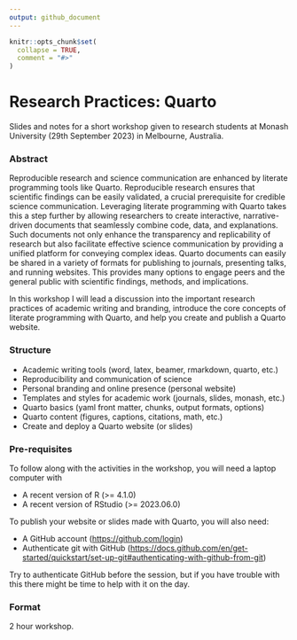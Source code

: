 ```yaml
---
output: github_document
---
```


<!-- README.md is generated from README.Rmd. Please edit that file -->

```r
knitr::opts_chunk$set(
  collapse = TRUE,
  comment = "#>"
)
```

# Research Practices: Quarto

<!-- badges: start -->
<!-- badges: end -->

Slides and notes for a short workshop given to research students at Monash University (29th September 2023) in Melbourne, Australia.

<!-- A recording of this presentation is available on YouTube here: <https://www.youtube.com/watch?v=> -->

<!-- [![](preview.jpg)](https://www.youtube.com/watch?v=) -->

### Abstract

Reproducible research and science communication are enhanced by literate programming tools like Quarto. Reproducible research ensures that scientific findings can be easily validated, a crucial prerequisite for credible science communication. Leveraging literate programming with Quarto takes this a step further by allowing researchers to create interactive, narrative-driven documents that seamlessly combine code, data, and explanations. Such documents not only enhance the transparency and replicability of research but also facilitate effective science communication by providing a unified platform for conveying complex ideas. Quarto documents can easily be shared in a variety of formats for publishing to journals, presenting talks, and running websites. This provides many options to engage peers and the general public with scientific findings, methods, and implications. 

In this workshop I will lead a discussion into the important research practices of academic writing and branding, introduce the core concepts of literate programming with Quarto, and help you create and publish a Quarto website.

### Structure

* Academic writing tools (word, latex, beamer, rmarkdown, quarto, etc.)
* Reproducibility and communication of science
* Personal branding and online presence (personal website)
* Templates and styles for academic work (journals, slides, monash, etc.)
* Quarto basics (yaml front matter, chunks, output formats, options)
* Quarto content (figures, captions, citations, math, etc.)
* Create and deploy a Quarto website (or slides)

### Pre-requisites

To follow along with the activities in the workshop, you will need a laptop computer with

* A recent version of R (>= 4.1.0)
* A recent version of RStudio (>= 2023.06.0)

To publish your website or slides made with Quarto, you will also need:

* A GitHub account (<https://github.com/login>)
* Authenticate git with GitHub (<https://docs.github.com/en/get-started/quickstart/set-up-git#authenticating-with-github-from-git>)

Try to authenticate GitHub before the session, but if you have trouble with this there might be time to help with it on the day.

### Format

2 hour workshop.
